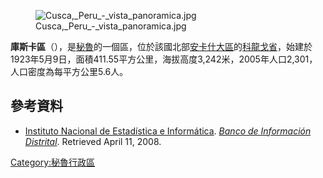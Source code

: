 [[Image:Cusca,_Peru_-_vista_panoramica.jpg|right]]

'''庫斯卡區'''（{{lang-es|Distrito de Cusca}}），是[[秘魯|秘魯]]的一個區，位於該國北部[[安卡什大區|安卡什大區]]的[[科龍戈省|科龍戈省]]，始建於1923年5月9日，面積411.55平方公里，海拔高度3,242米，2005年人口2,301，人口密度為每平方公里5.6人。

==參考資料==
*{{es icon}} [[Instituto_Nacional_de_Estadística_e_Informática|Instituto Nacional de Estadística e Informática]]. ''[https://web.archive.org/web/20080423164200/http://desa.inei.gob.pe/mapas/bid/ Banco de Información Distrital]''. Retrieved April 11, 2008.

{{coord|8|31|01|S|77|52|01|W|type:adm3rd_source:kolossus-itwiki|display=title}}

{{Peru-geo-stub}}
[[Category:秘魯行政區|Category:秘魯行政區]]